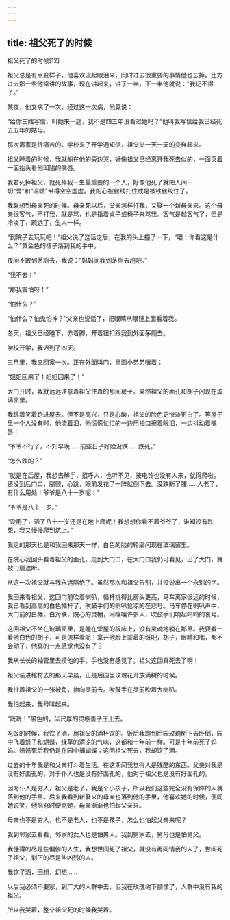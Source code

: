 ```yaml
---
---
---
```

title: 祖父死了的时候
---




祖父死了的时候[12]



祖父总是有点变样子，他喜欢流起眼泪来，同时过去很重要的事情他也忘掉。比方过去那一些他常讲的故事，现在讲起来，讲了一半，下一半他就说：“我记不得了。”

某夜，他又病了一次，经过这一次病，他竟说：

“给你三姑写信，叫她来一趟，我不是四五年没看过她吗？”他叫我写信给我已经死去五年的姑母。

那次离家是很痛苦的。学校来了开学通知信，祖父又一天一天的变样起来。

祖父睡着的时候，我就躺在他的旁边哭，好像祖父已经离开我死去似的，一面哭着一面抬头看他凹陷的嘴唇。

我若死掉祖父，就死掉我一生最重要的一个人，好像他死了就把人间一切“爱”和“温暖”带得空空虚虚。我的心被丝线扎住或是被铁丝绞住了。

我联想到母亲死的时候。母亲死以后，父亲怎样打我，又娶一个新母亲来。这个母亲很客气，不打我，就是骂，也是指着桌子或椅子来骂我。客气是越客气了，但是冷淡了，疏远了，生人一样。

“到院子去玩玩吧！”祖父说了这话之后，在我的头上撞了一下，“喂！你看这是什么？”黄金色的桔子落到我的手中。

夜间不敢到茅厕去，我说：“妈妈同我到茅厕去趟吧。”

“我不去！”

“那我害怕呀！”

“怕什么？”

“怕什么？怕鬼怕神？”父亲也说话了，把眼睛从眼镜上面看着我。

冬天，祖父已经睡下，赤着脚，开着钮扣跟我到外面茅厕去。

学校开学，我迟到了四天。

三月里，我又回家一次。正在外面叫门，里面小弟弟嚷着：

“姐姐回来了！姐姐回来了！”

大门开时，我就远远注意着祖父住着的那间房子。果然祖父的面孔和胡子闪现在玻璃窗里。

我跳着笑着跑进屋去。但不是高兴，只是心酸，祖父的脸色更惨淡更白了。等屋子里一个人没有时，他流着泪，他慌慌忙忙的一边用袖口擦着眼泪，一边抖动着嘴唇：

“爷爷不行了，不知早晚……前些日子好险没跌……跌死。”

“怎么跌的？”

“就是在后屋，我想去解手，招呼人，也听不见，按电铃也没有人来，就得爬啦。还没到后门口，腿颤，心跳，眼前发花了一阵就倒下去。没跌断了腰……人老了，有什么用处！爷爷是八十一岁呢！”

“爷爷是八十一岁。”

“没用了，活了八十一岁还是在地上爬呢！我想想你看不着爷爷了，谁知没有跌死，我又慢慢爬到炕上。”

我走的那天也是和我回来那天一样，白色的脸的轮廓闪现在玻璃窗里。

在院心我回头看着祖父的面孔，走到大门口，在大门口我仍可看见，出了大门，就被门扇遮断。

从这一次祖父就与我永远隔绝了。虽然那次和祖父告别，并没说出一个永别的字。

我回来看祖父，这回门前吹着喇叭，幡杆挑得比房头更高，马车离家很远的时候，我已看到高高的白色幡杆了，吹鼓手们的喇叭怆凉的在悲号。马车停在喇叭声中，大门前的白幡，白对联，院心的灵棚，闹嚷嚷许多人，吹鼓手们响起呜呜的哀号。

这回祖父不坐在玻璃窗里，是睡在堂屋的板床上，没有灵魂地躺在那里。我要看一看他白色的胡子，可是怎样看呢！拿开他脸上蒙着的纸吧，胡子，眼睛和嘴，都不会动了，他真的一点感觉也没有了？

我从长长的袖管里去摸他的手，手也没有感觉了。祖父这回真死去了啊！

祖父装进棺材去的那天早晨，正是后园里玫瑰花开放满树的时候。

我扯着祖父的一张被角，抬向灵前去。吹鼓手在灵前吹着大喇叭。

我怕起来，我号叫起来。

“咣咣！”黑色的，半尺厚的灵柩盖子压上去。

吃饭的时候，我饮了酒，用祖父的酒杯饮的。饭后我跑到后园玫瑰树下去卧倒，园中飞着蜂子和蝴蝶，绿草的清凉的气味，这都和十年前一样。可是十年前死了妈妈。妈妈死后我仍是在园中捕蝴蝶；这回祖父死去，我却饮了酒。

过去的十年我是和父亲打斗着生活。在这期间我觉得人是残酷的东西。父亲对我是没有好面孔的，对于仆人也是没有好面孔的，他对于祖父也是没有好面孔的。

因为仆人是穷人，祖父是老了，我是个小孩子，所以我们这些完全没有保障的人就落到他的手里。后来我看到新娶来的母亲也落到他的手里，他喜欢她的时候，便同她说笑，他恼怒时便骂她，母亲渐渐也怕起父亲来。

母亲也不是穷人，也不是老人，也不是孩子，怎么也怕起父亲来呢？

我到邻家去看看，邻家的女人也是怕男人。我到舅家去，舅母也是怕舅父。

我懂得的尽是些偏僻的人生，我想世间死了祖父，就没有再同情我的人了，世间死了祖父，剩下的尽是些凶残的人。

我饮了酒，回想，幻想……

以后我必须不要家，到广大的人群中去，但我在玫瑰树下颤慄了，人群中没有我的祖父。

所以我哭着，整个祖父死的时候我哭着。